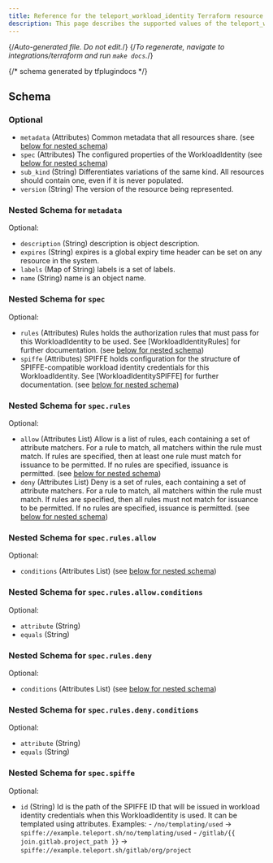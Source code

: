 ```yaml
---
title: Reference for the teleport_workload_identity Terraform resource
description: This page describes the supported values of the teleport_workload_identity resource of the Teleport Terraform provider.
---
```


{/*Auto-generated file. Do not edit.*/}
{/*To regenerate, navigate to integrations/terraform and run `make docs`.*/}





{/*  schema generated by tfplugindocs */}
## Schema

### Optional

- `metadata` (Attributes) Common metadata that all resources share. (see [below for nested schema](#nested-schema-for-metadata))
- `spec` (Attributes) The configured properties of the WorkloadIdentity (see [below for nested schema](#nested-schema-for-spec))
- `sub_kind` (String) Differentiates variations of the same kind. All resources should contain one, even if it is never populated.
- `version` (String) The version of the resource being represented.

### Nested Schema for `metadata`

Optional:

- `description` (String) description is object description.
- `expires` (String) expires is a global expiry time header can be set on any resource in the system.
- `labels` (Map of String) labels is a set of labels.
- `name` (String) name is an object name.


### Nested Schema for `spec`

Optional:

- `rules` (Attributes) Rules holds the authorization rules that must pass for this WorkloadIdentity to be used. See [WorkloadIdentityRules] for further documentation. (see [below for nested schema](#nested-schema-for-specrules))
- `spiffe` (Attributes) SPIFFE holds configuration for the structure of SPIFFE-compatible workload identity credentials for this WorkloadIdentity. See [WorkloadIdentitySPIFFE] for further documentation. (see [below for nested schema](#nested-schema-for-specspiffe))

### Nested Schema for `spec.rules`

Optional:

- `allow` (Attributes List) Allow is a list of rules, each containing a set of attribute matchers. For a rule to match, all matchers within the rule must match. If rules are specified, then at least one rule must match for issuance to be permitted. If no rules are specified, issuance is permitted. (see [below for nested schema](#nested-schema-for-specrulesallow))
- `deny` (Attributes List) Deny is a set of rules, each containing a set of attribute matchers. For a rule to match, all matchers within the rule must match. If rules are specified, then all rules must not match for issuance to be permitted. If no rules are specified, issuance is permitted. (see [below for nested schema](#nested-schema-for-specrulesdeny))

### Nested Schema for `spec.rules.allow`

Optional:

- `conditions` (Attributes List) (see [below for nested schema](#nested-schema-for-specrulesallowconditions))

### Nested Schema for `spec.rules.allow.conditions`

Optional:

- `attribute` (String)
- `equals` (String)



### Nested Schema for `spec.rules.deny`

Optional:

- `conditions` (Attributes List) (see [below for nested schema](#nested-schema-for-specrulesdenyconditions))

### Nested Schema for `spec.rules.deny.conditions`

Optional:

- `attribute` (String)
- `equals` (String)




### Nested Schema for `spec.spiffe`

Optional:

- `id` (String) Id is the path of the SPIFFE ID that will be issued in workload identity credentials when this WorkloadIdentity is used. It can be templated using attributes.  Examples: - `/no/templating/used` -> `spiffe://example.teleport.sh/no/templating/used` - `/gitlab/{{ join.gitlab.project_path }}` -> `spiffe://example.teleport.sh/gitlab/org/project`

